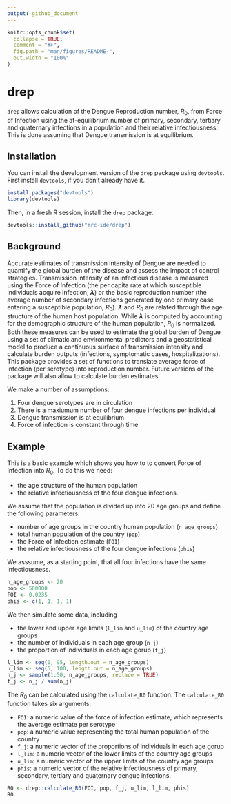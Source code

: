 ```yaml
---
output: github_document
---
```


<!-- README.md is generated from README.Rmd. Please edit that file -->

```r
knitr::opts_chunk$set(
  collapse = TRUE,
  comment = "#>",
  fig.path = "man/figures/README-",
  out.width = "100%"
)
```
# drep

<!-- badges: start -->
<!-- badges: end -->

`drep` allows calculation of the Dengue Reproduction number, $R_0$, from 
Force of Infection using the at-equilibrium number of primary, secondary, tertiary 
and quaternary infections in a population and their relative infectiousness. 
This is done assuming that Dengue transmission is at equilibrium. 

## Installation

You can install the development version of the `drep` package using `devtools`. First install `devtools`, if you don't already have it.

```r
install.packages("devtools")
library(devtools)
```

Then, in a fresh R session, install the `drep` package.

```r
devtools::install_github("mrc-ide/drep")
```

## Background 

Accurate estimates of transmission intensity of Dengue are needed to quantify the global burden of the disease and assess the impact of control strategies. Transmission intensity of an infectious disease is measured using the Force of Infection (the per capita rate at which susceptible individuals acquire infection, **$\lambda$**) or the basic reproduction number (the average number of secondary infections generated by one primary case entering a susceptible population, $R_0$). **$\lambda$** and $R_0$ are related through the age structure of the human host population. While **$\lambda$** is computed by accounting for the demographic structure of the human population, $R_0$ is normalized. Both these measures can be used to estimate the global burden of Dengue using a set of climatic and environmental predictors and a geostatistical model to produce a continuous surface of transmission intensity and calculate burden outputs (infections, symptomatic cases, hospitalizations). This package provides a set of functions to translate average force of infection (per serotype) into reproduction number. Future versions of the package will also allow to calculate burden estimates. 

We make a number of assumptions: 

1. Four dengue serotypes are in circulation 
2. There is a maxiumum number of four dengue infections per individual
3. Dengue transmission is at equilibrium 
4. Force of infection is constant through time

## Example

This is a basic example which shows you how to to convert Force of Infection into $R_0$. To do this we need:

* the age structure of the human population 
* the relative infectiousness of the four dengue infections. 

We assume that the population is divided up into 20 age groups and define the following parameters:

* number of age groups in the country human population (`n_age_groups`)
* total human population of the country (`pop`)
* the Force of Infection estimate (`FOI`)
* the relative infectiousness of the four dengue infections (`phis`) 

We asssume, as a starting point, that all four infections have the same infectiousness. 

```r
n_age_groups <- 20
pop <- 500000
FOI <- 0.0235
phis <- c(1, 1, 1, 1)
```

We then simulate some data, including

* the lower and upper age limits (`l_lim` and `u_lim`) of the country age groups 
* the number of individuals in each age group (`n_j`) 
* the proportion of individuals in each age gorup (`f_j`)

```r
l_lim <- seq(0, 95, length.out = n_age_groups)
u_lim <- seq(5, 100, length.out = n_age_groups)
n_j <- sample(1:50, n_age_groups, replace = TRUE)
f_j <- n_j / sum(n_j)
```

The $R_0$ can be calculated using the `calculate_R0` function. The `calculate_R0` function takes six arguments:

* `FOI`: a numeric value of the force of infection estimate, which represents the average estimate per serotype
* `pop`: a numeric value representing the total human population of the country
* `f_j`: a numeric vector of the proportions of individuals in each age gorup
* `l_lim`: a numeric vector of the lower limits of the country age groups
* `u_lim`: a numeric vector of the upper limits of the country age groups
* `phis`: a numeric vector of the relative infectiousness of primary, secondary, tertiary and quaternary dengue infections. 

```r
R0 <- drep::calculate_R0(FOI, pop, f_j, u_lim, l_lim, phis)
R0
```
